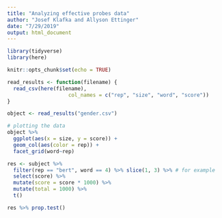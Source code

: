 ```yaml
---
title: "Analyzing effective probes data"
author: "Josef Klafka and Allyson Ettinger"
date: "7/29/2019"
output: html_document
---
```


```r
library(tidyverse)
library(here)

knitr::opts_chunk$set(echo = TRUE)
```

```r
read_results <- function(filename) {
  read_csv(here(filename), 
                    col_names = c("rep", "size", "word", "score"))
}

object <- read_results("gender.csv")

# plotting the data
object %>% 
  ggplot(aes(x = size, y = score)) + 
  geom_col(aes(color = rep)) + 
  facet_grid(word~rep) 
```

```r
res <- subject %>% 
  filter(rep == "bert", word == 4) %>% slice(1, 3) %>% # for example
  select(score) %>% 
  mutate(score = score * 1000) %>% 
  mutate(total = 1000) %>% 
  t()

res %>% prop.test()
```